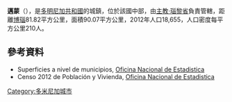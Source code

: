 {{Coord|18|46|12|N|70|19|48|W|display=title}}

'''邁蒙'''（{{lang-es|Maimón}}），是[[多明尼加共和國|多明尼加共和國]]的城鎮，位於該國中部，由[[主教·瑙黎省|主教·瑙黎省]]負責管轄，距離[[博瑙|博瑙]]81.82平方公里，面積90.07平方公里，2012年人口18,655，人口密度每平方公里210人。

==參考資料==
*Superficies a nivel de municipios, [https://web.archive.org/web/20090417021712/http://one.gob.do/index.php?option=com_content&task=view&id=63&Itemid=283 Oficina Nacional de Estadistica]
*Censo 2012 de Población y Vivienda, [http://one.gob.do/ Oficina Nacional de Estadistica]

{{DominicanRepublic-geo-stub}}
[[Category:多米尼加城市|Category:多米尼加城市]]